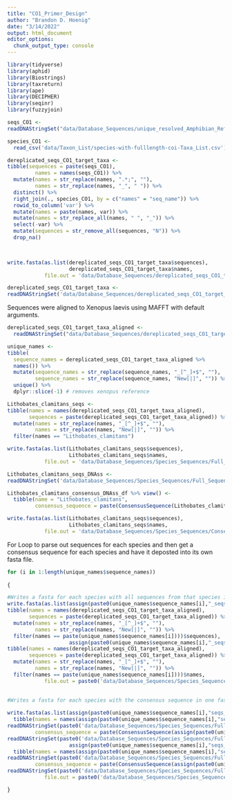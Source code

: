 ```yaml
---
title: "CO1_Primer_Design"
author: "Brandon D. Hoenig"
date: "3/14/2022"
output: html_document
editor_options: 
  chunk_output_type: console
---
```


```r
library(tidyverse)
library(aphid)
library(Biostrings)
library(taxreturn)
library(ape)
library(DECIPHER)
library(seqinr)
library(fuzzyjoin)

```

```r
seqs_CO1 <-
readDNAStringSet("data/Database_Sequences/unique_resolved_Amphibian_Reference_Sequences_COI.fasta") 

species_CO1 <-
  read_csv('data/Taxon_List/species-with-fulllength-coi-Taxa_List.csv')
```

```r
dereplicated_seqs_CO1_target_taxa <-
tibble(sequences = paste(seqs_CO1), 
         names = names(seqs_CO1)) %>%
  mutate(names = str_replace(names, ".*;", ""),
         names = str_replace(names, "_", " ")) %>%
  distinct() %>% 
  right_join(., species_CO1, by = c("names" = "seq_name")) %>%
  rowid_to_column('var') %>%
  mutate(names = paste(names, var)) %>%
  mutate(names = str_replace_all(names, " ", "_")) %>%
  select(-var) %>%
  mutate(sequences = str_remove_all(sequences, "N")) %>% 
  drop_na()
  


write.fasta(as.list(dereplicated_seqs_CO1_target_taxa$sequences), 
                    dereplicated_seqs_CO1_target_taxa$names, 
            file.out = 'data/Database_Sequences/dereplicated_seqs_CO1_target_taxa.fasta')

dereplicated_seqs_CO1_target_taxa <-
readDNAStringSet('data/Database_Sequences/dereplicated_seqs_CO1_target_taxa.fasta')
```

Sequences were aligned to Xenopus laevis using MAFFT with default arguments. 
```r
dereplicated_seqs_CO1_target_taxa_aligned <-
  readDNAStringSet("data/Database_Sequences/dereplicated_seqs_CO1_target_taxa_aligned.fasta") 
```

```r
unique_names <-
tibble(
  sequence_names = dereplicated_seqs_CO1_target_taxa_aligned %>%
  names()) %>%
  mutate(sequence_names = str_replace(sequence_names, "_[^_]+$", ""),
         sequence_names = str_replace(sequence_names, "New[|]", "")) %>%
  unique() %>%
  dplyr::slice(-1) # removes xenopus reference
```


```r
Lithobates_clamitans_seqs <-
tibble(names = names(dereplicated_seqs_CO1_target_taxa_aligned),
       sequences = paste(dereplicated_seqs_CO1_target_taxa_aligned)) %>%
  mutate(names = str_replace(names, "_[^_]+$", ""),
         names = str_replace(names, "New[|]", "")) %>%
  filter(names == "Lithobates_clamitans") 

write.fasta(as.list(Lithobates_clamitans_seqs$sequences), 
                    Lithobates_clamitans_seqs$names, 
            file.out = 'data/Database_Sequences/Species_Sequences/Full_Sequences/Lithobates_clamitans_seqs.fasta')

Lithobates_clamitans_seqs_DNAss <- 
readDNAStringSet('data/Database_Sequences/Species_Sequences/Full_Sequences/Lithobates_clamitans_seqs.fasta')

Lithobates_clamitans_consensus_DNAss_df %>% view() <-
  tibble(name = "Lithobates_clamitans", 
         consensus_sequence = paste(ConsensusSequence(Lithobates_clamitans_seqs_DNAss)))

write.fasta(as.list(Lithobates_clamitans_seqs$sequences), 
                    Lithobates_clamitans_seqs$names, 
            file.out = 'data/Database_Sequences/Species_Sequences/Consensus_Sequences/Lithobates_clamitans_consesus_seq.fasta', open = 'w')
```

For Loop to parse out sequences for each species and then get a consensus sequence for each species and have it deposted into its own fasta file. 
```r

for (i in 1:length(unique_names$sequence_names))
  
{

#Writes a fasta for each species with all sequences from that species in one fasta.
write.fasta(as.list(assign(paste0(unique_names$sequence_names[i],"_seqs"), # name of R Object
tibble(names = names(dereplicated_seqs_CO1_target_taxa_aligned),
       sequences = paste(dereplicated_seqs_CO1_target_taxa_aligned)) %>%
  mutate(names = str_replace(names, "_[^_]+$", ""),
         names = str_replace(names, "New[|]", "")) %>%
  filter(names == paste(unique_names$sequence_names[i])))$sequences), 
                    assign(paste0(unique_names$sequence_names[i],"_seqs"),
tibble(names = names(dereplicated_seqs_CO1_target_taxa_aligned),
       sequences = paste(dereplicated_seqs_CO1_target_taxa_aligned)) %>%
  mutate(names = str_replace(names, "_[^_]+$", ""),
         names = str_replace(names, "New[|]", "")) %>%
  filter(names == paste(unique_names$sequence_names[i])))$names, 
            file.out = paste0('data/Database_Sequences/Species_Sequences/Full_Sequences/', unique_names$sequence_names[i], ".fasta"), open = 'w')

  
#Writes a fasta for each species with the consensus sequence in one fasta file
  
write.fasta(as.list(assign(paste0(unique_names$sequence_names[i],"seqs_DNAss_df"),
  tibble(names = names(assign(paste0(unique_names$sequence_names[i],"seqs_DNAss"), 
readDNAStringSet(paste0('data/Database_Sequences/Species_Sequences/Full_Sequences/', unique_names$sequence_names[i], ".fasta")))), 
         consensus_sequence = paste(ConsensusSequence(assign(paste0(unique_names$sequence_names[i],"seqs_DNAss"), 
readDNAStringSet(paste0('data/Database_Sequences/Species_Sequences/Full_Sequences/', unique_names$sequence_names[i], ".fasta"))),  ignoreNonBases = TRUE, noConsensusChar = "N"))))$consensus_sequence), 
                    assign(paste0(unique_names$sequence_names[i],"seqs_DNAss_df"),
  tibble(names = names(assign(paste0(unique_names$sequence_names[i],"seqs_DNAss"), 
readDNAStringSet(paste0('data/Database_Sequences/Species_Sequences/Full_Sequences/', unique_names$sequence_names[i], ".fasta")))), 
         consensus_sequence = paste(ConsensusSequence(assign(paste0(unique_names$sequence_names[i],"seqs_DNAss"), 
readDNAStringSet(paste0('data/Database_Sequences/Species_Sequences/Full_Sequences/', unique_names$sequence_names[i], ".fasta"))),  ignoreNonBases = TRUE, noConsensusChar = "N"))))$names, 
            file.out = paste0('data/Database_Sequences/Species_Sequences/Consensus_Sequences/', unique_names$sequence_names[i], "_consensus_seq.fasta"), open = 'w')

}
```




